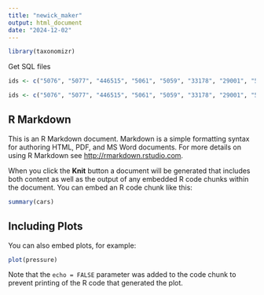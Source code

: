 ```yaml
---
title: "newick_maker"
output: html_document
date: "2024-12-02"
---
```

```r
library(taxonomizr)
```

Get SQL files
```r
ids <- c("5076", "5077", "446515", "5061", "5059", "33178", "29001", "570640", "652027", "119955", "74413", "318706", "115983", "121624", "55181", "121619", "469762", "5297", "27344", "552628")
```

```r
ids <- c("5076", "5077", "446515", "5061", "5059", "33178", "29001", "570640", "652027", "119955", "74413", "318706", "115983", "121624", "55181", "121619", "469762", "5297", "27344", "552628")
```

## R Markdown

This is an R Markdown document. Markdown is a simple formatting syntax for authoring HTML, PDF, and MS Word documents. For more details on using R Markdown see <http://rmarkdown.rstudio.com>.

When you click the **Knit** button a document will be generated that includes both content as well as the output of any embedded R code chunks within the document. You can embed an R code chunk like this:

```r
summary(cars)
```

## Including Plots

You can also embed plots, for example:

```r
plot(pressure)
```

Note that the `echo = FALSE` parameter was added to the code chunk to prevent printing of the R code that generated the plot.
